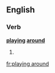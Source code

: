==English==

===Verb===
'''[[playing]] [[around]]'''

# {{present participle of|play around}}

[[fr:playing around]]
